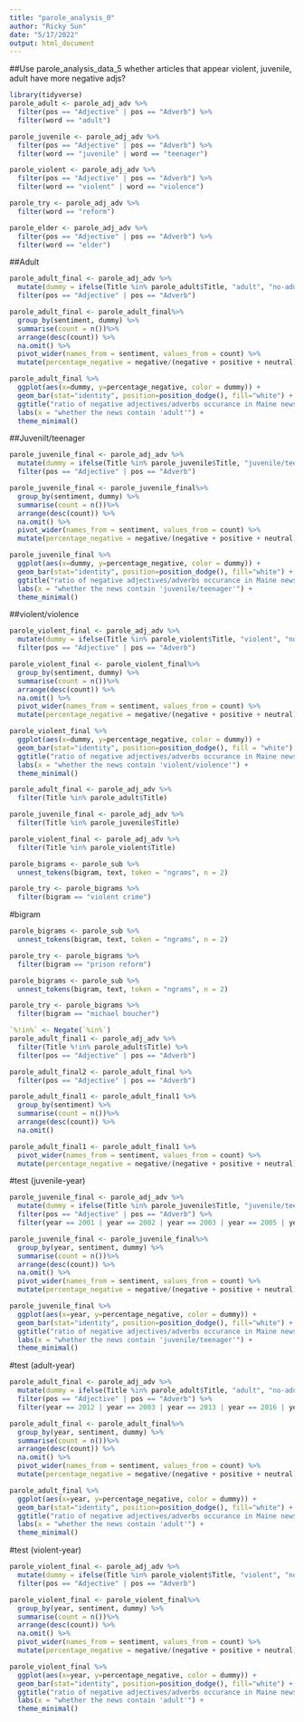 ```yaml
---
title: "parole_analysis_0"
author: "Ricky Sun"
date: "5/17/2022"
output: html_document
---
```



##Use parole_analysis_data_5
whether articles that appear violent, juvenile, adult have more negative adjs?

```r
library(tidyverse)
parole_adult <- parole_adj_adv %>%
  filter(pos == "Adjective" | pos == "Adverb") %>%
  filter(word == "adult")

parole_juvenile <- parole_adj_adv %>%
  filter(pos == "Adjective" | pos == "Adverb") %>%
  filter(word == "juvenile" | word == "teenager")

parole_violent <- parole_adj_adv %>%
  filter(pos == "Adjective" | pos == "Adverb") %>%
  filter(word == "violent" | word == "violence")

parole_try <- parole_adj_adv %>%
  filter(word == "reform")
```

```r
parole_elder <- parole_adj_adv %>%
  filter(pos == "Adjective" | pos == "Adverb") %>%
  filter(word == "elder")
```


##Adult
```r
parole_adult_final <- parole_adj_adv %>%
  mutate(dummy = ifelse(Title %in% parole_adult$Title, "adult", "no-adult")) %>%
  filter(pos == "Adjective" | pos == "Adverb") 
```

```r
parole_adult_final <- parole_adult_final%>%
  group_by(sentiment, dummy) %>%
  summarise(count = n())%>%
  arrange(desc(count)) %>%
  na.omit() %>%
  pivot_wider(names_from = sentiment, values_from = count) %>%
  mutate(percentage_negative = negative/(negative + positive + neutral)) 
```

```r
parole_adult_final %>%
  ggplot(aes(x=dummy, y=percentage_negative, color = dummy)) +
  geom_bar(stat="identity", position=position_dodge(), fill="white") +
  ggtitle("ratio of negative adjectives/adverbs occurance in Maine news around parole") +
  labs(x = "whether the news contain 'adult'") +
  theme_minimal()
```

##Juvenilt/teenager
```r
parole_juvenile_final <- parole_adj_adv %>%
  mutate(dummy = ifelse(Title %in% parole_juvenile$Title, "juvenile/teenager", "no-juvenile/teenager")) %>%
  filter(pos == "Adjective" | pos == "Adverb") 
```

```r
parole_juvenile_final <- parole_juvenile_final%>%
  group_by(sentiment, dummy) %>%
  summarise(count = n())%>%
  arrange(desc(count)) %>%
  na.omit() %>%
  pivot_wider(names_from = sentiment, values_from = count) %>%
  mutate(percentage_negative = negative/(negative + positive + neutral)) 
```

```r
parole_juvenile_final %>%
  ggplot(aes(x=dummy, y=percentage_negative, color = dummy)) +
  geom_bar(stat="identity", position=position_dodge(), fill="white") +
  ggtitle("ratio of negative adjectives/adverbs occurance in Maine news around parole") +
  labs(x = "whether the news contain 'juvenile/teenager'") +
  theme_minimal()
```

##violent/violence
```r
parole_violent_final <- parole_adj_adv %>%
  mutate(dummy = ifelse(Title %in% parole_violent$Title, "violent", "no-violent")) %>%
  filter(pos == "Adjective" | pos == "Adverb") 
```

```r
parole_violent_final <- parole_violent_final%>%
  group_by(sentiment, dummy) %>%
  summarise(count = n())%>%
  arrange(desc(count)) %>%
  na.omit() %>%
  pivot_wider(names_from = sentiment, values_from = count) %>%
  mutate(percentage_negative = negative/(negative + positive + neutral)) 
```

```r
parole_violent_final %>%
  ggplot(aes(x=dummy, y=percentage_negative, color = dummy)) +
  geom_bar(stat="identity", position=position_dodge(), fill = "white") +
  ggtitle("ratio of negative adjectives/adverbs occurance in Maine news around parole") +
  labs(x = "whether the news contain 'violent/violence'") +
  theme_minimal()
```



```r
parole_adult_final <- parole_adj_adv %>%
  filter(Title %in% parole_adult$Title)

parole_juvenile_final <- parole_adj_adv %>%
  filter(Title %in% parole_juvenile$Title)

parole_violent_final <- parole_adj_adv %>%
  filter(Title %in% parole_violent$Title)
```

```r
parole_bigrams <- parole_sub %>% 
  unnest_tokens(bigram, text, token = "ngrams", n = 2)

parole_try <- parole_bigrams %>%
  filter(bigram == "violent crime")
```

#bigram
```r
parole_bigrams <- parole_sub %>% 
  unnest_tokens(bigram, text, token = "ngrams", n = 2)

parole_try <- parole_bigrams %>%
  filter(bigram == "prison reform")
```

```r
parole_bigrams <- parole_sub %>% 
  unnest_tokens(bigram, text, token = "ngrams", n = 2)

parole_try <- parole_bigrams %>%
  filter(bigram == "michael boucher")
```

```r
`%!in%` <- Negate(`%in%`)
parole_adult_final1 <- parole_adj_adv %>%
  filter(Title %!in% parole_adult$Title) %>%
  filter(pos == "Adjective" | pos == "Adverb") 

parole_adult_final2 <- parole_adult_final %>%
  filter(pos == "Adjective" | pos == "Adverb") 
```

```r
parole_adult_final1 <- parole_adult_final1 %>%
  group_by(sentiment) %>%
  summarise(count = n())%>%
  arrange(desc(count)) %>%
  na.omit()

parole_adult_final1 <- parole_adult_final1 %>%
  pivot_wider(names_from = sentiment, values_from = count) %>%
  mutate(percentage_negative = negative/(negative + positive + neutral)) %>%
```

#test (juvenile-year)
```r
parole_juvenile_final <- parole_adj_adv %>%
  mutate(dummy = ifelse(Title %in% parole_juvenile$Title, "juvenile/teenager", "no-juvenile/teenager")) %>%
  filter(pos == "Adjective" | pos == "Adverb") %>%
  filter(year == 2001 | year == 2002 | year == 2003 | year == 2005 | year == 2006 | year == 2007 | year == 2008 | year == 2012 | year == 2013 | year == 2016 | year == 2018 | year == 2019 | year == 2020)
```

```r
parole_juvenile_final <- parole_juvenile_final%>%
  group_by(year, sentiment, dummy) %>%
  summarise(count = n())%>%
  arrange(desc(count)) %>%
  na.omit() %>%
  pivot_wider(names_from = sentiment, values_from = count) %>%
  mutate(percentage_negative = negative/(negative + positive + neutral)) 
```

```r
parole_juvenile_final %>%
  ggplot(aes(x=year, y=percentage_negative, color = dummy)) +
  geom_bar(stat="identity", position=position_dodge(), fill="white") +
  ggtitle("ratio of negative adjectives/adverbs occurance in Maine news around parole") +
  labs(x = "whether the news contain 'juvenile/teenager'") +
  theme_minimal()
```

#test (adult-year)
```r
parole_adult_final <- parole_adj_adv %>%
  mutate(dummy = ifelse(Title %in% parole_adult$Title, "adult", "no-adult")) %>%
  filter(pos == "Adjective" | pos == "Adverb") %>%
  filter(year == 2012 | year == 2003 | year == 2013 | year == 2016 | year == 2001 | year == 2019 | year == 2002)
```

```r
parole_adult_final <- parole_adult_final%>%
  group_by(year, sentiment, dummy) %>%
  summarise(count = n())%>%
  arrange(desc(count)) %>%
  na.omit() %>%
  pivot_wider(names_from = sentiment, values_from = count) %>%
  mutate(percentage_negative = negative/(negative + positive + neutral)) 
```

```r
parole_adult_final %>%
  ggplot(aes(x=year, y=percentage_negative, color = dummy)) +
  geom_bar(stat="identity", position=position_dodge(), fill="white") +
  ggtitle("ratio of negative adjectives/adverbs occurance in Maine news around parole") +
  labs(x = "whether the news contain 'adult'") +
  theme_minimal()
```

#test (violent-year)
```r
parole_violent_final <- parole_adj_adv %>%
  mutate(dummy = ifelse(Title %in% parole_violent$Title, "violent", "no-violent")) %>%
  filter(pos == "Adjective" | pos == "Adverb") 
```

```r
parole_violent_final <- parole_violent_final%>%
  group_by(year, sentiment, dummy) %>%
  summarise(count = n())%>%
  arrange(desc(count)) %>%
  na.omit() %>%
  pivot_wider(names_from = sentiment, values_from = count) %>%
  mutate(percentage_negative = negative/(negative + positive + neutral)) 
```

```r
parole_violent_final %>%
  ggplot(aes(x=year, y=percentage_negative, color = dummy)) +
  geom_bar(stat="identity", position=position_dodge(), fill="white") +
  ggtitle("ratio of negative adjectives/adverbs occurance in Maine news around parole") +
  labs(x = "whether the news contain 'adult'") +
  theme_minimal()
```















